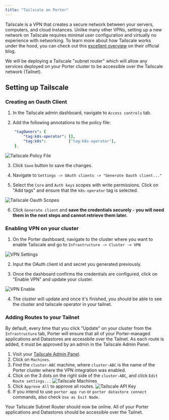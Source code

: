 ```yaml
---
title: "Tailscale on Porter"
---
```


Tailscale is a VPN that creates a secure network between your servers, computers, and cloud instances. Unlike many other VPNs, setting up a new network on Tailscale requires minimal user configuration and virtually no experience with networking.
To learn more about how Tailscale works under the hood, you can check out this [excellent overview](https://tailscale.com/blog/how-tailscale-works/?ref=blog.porter.run) on their official blog.

We will be deploying a Tailscale "subnet router" which will allow any services deployed on your Porter cluster to be accessible over the Tailscale network (Tailnet).

## Setting up Tailscale

### Creating an Oauth Client

1. In the Tailscale admin dashboard, navigate to `Access controls` tab.

2. Add the following annotations to the policy file:

```yaml
	"tagOwners": {
		"tag:k8s-operator": [],
		"tag:k8s":          ["tag:k8s-operator"],
	},
```

![Tailscale Policy File](/images/other/tailscale-policy-file.png)

3. Click `Save` button to save the changes.

4. Navigate to `Settings -> OAuth clients -> "Generate Oauth client..."`

5. Select the `Core` and `Auth keys` scopes with write permissions. Click on "Add tags" and ensure that the `k8s-operator` tag is selected.

![Tailscale Oauth Scopes](/images/other/tailscale-oauth-scopes.png)

6. Click `Generate client` and **save the credentials securely - you will need them in the next steps and cannot retrieve them later.**

### Enabling VPN on your cluster

1. On the Porter dashboard, navigate to the cluster where you want to enable Tailscale and go to `Infrastructure -> Cluster -> VPN`

![VPN Settings](/images/other/vpn-settings.png)

2. Input the OAuth client id and secret you generated previously.

3. Once the dashboard confirms the credentials are configured, click on "Enable VPN" and update your cluster.

![VPN Enable](/images/other/vpn-enable.png)

4. The cluster will update and once it's finished, you should be able to see the cluster and tailscale operator in your tailnet.

### Adding Routes to your Tailnet

By default, every time that you click "Update" on your cluster from the `Infrastructure` tab, Porter will ensure that all of your Porter-managed applications and Datastores are accessbile over the Tailnet.
As each route is added, it must be approved by an admin in the Tailscale Admin Panel.

1. Visit your [Tailscale Admin Panel](https://login.tailscale.com/admin/machines?ref=blog.porter.run).
2. Click on `Machines`.
3. Find the `cluster-ABC` machine, where `cluster-ABC` is the name of the Porter cluster where the VPN integration was enabled.
4. Click on the 3 dots on the right side of the `cluster-ABC`, and click `Edit Route settings...`
   ![Tailscale Machines](/images/other/tailscale-route-settings.png)
5. Click `Approve All` to approve all routes.
   ![Tailscale API Key](/images/other/tailscale-approve-routes.png)
6. If you intend to use `porter app run` or `porter datastore connect` commands, also check `Use as Exit Node`.

Your Tailscale Subnet Router should now be online. All of your Porter applications and Datastores should be accessible over the Tailnet.
